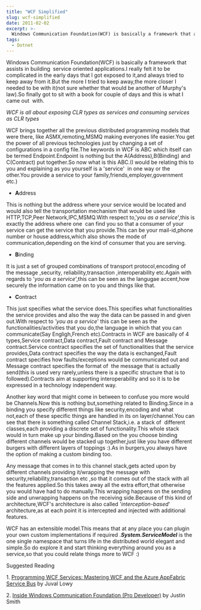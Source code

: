 ```yaml
---
title: "WCF Simplified"
slug: wcf-simplified
date: 2011-02-02
excerpt: >-
  Windows Communication Foundation(WCF) is basically a framework that assists in building  service oriented applications.I really felt it to be complicated in the early days that I got exposed to it,and...
tags:
  - Dotnet
---
```

Windows Communication Foundation(WCF) is basically a framework that assists in building  service oriented applications.I really felt it to be complicated in the early days that I got exposed to it,and always tried to keep away from it.But the more I tried to keep away,the more closer I needed to be with it(not sure whether that would be another of Murphy's law).So finally got to sit with a book for couple of days and this is what I came out  with.

_WCF is all about exposing CLR types as services and consuming services as CLR types_

WCF brings together all the previous distributed programming models that were there, like ASMX,remoting,MSMQ making everyones life easier.You get the power of all previous technologies just by changing a set of configurations in a config file.The keywords in WCF is ABC which itself can be termed Endpoint.Endpoint is nothing but the A(Address),B(Binding) and C(Contract) put together.So now what is this ABC.(I would be relating this to you and explaining as you yourself is a 'service'  in one way or the other.You provide a service to your family,friends,employer,government etc.)

-   **A**ddress

This is nothing but the address where your service would be located and would also tell the transportation mechanism that would be used like HTTP,TCP,Peer Network,IPC,MSMQ.With respect to,'_you as a service_',this is exactly the address where one  can find you so that a consumer of your service can get the service that you provide.This can be your mail-id,phone number or house address,which also shows the mode of communication,depending on the kind of consumer that you are serving.

-   **B**inding

It is just a set of grouped combinations of transport protocol,encoding of the message ,security, reliability,transaction ,interoperability etc.Again with regards to '_you as a service_',this can be seen as the langugae accent,how securely the information came on to you and things like that.

-   **C**ontract

This just specifies what the service does.This specifies what functionalities the service provides and also the way the data can be passed in and given out.With respect to _'you as a service_' this can be seen as the functionalities/activities that you do,the language in which that you can communicate(Say Engligh,French etc).Contracts in WCF are basically of 4 types,Service contract,Data contract,Fault contract and Message contract.Service contract specifies the set of functionalities that the service provides,Data contract specifies the way the data is exchanged,Fault contract specifies how faults/exceptions would be communicated out and Message contract specifies the format of  the message that is actually send(this is used very rarely,unless there is a specific structure that is to followed).Contracts aim at supporting interoperability and so it is to be expressed in a technology independent way.

Another key word that might come in between to confuse you more would be Channels.Now this is nothing but,something related to Binding.Since in a binding you specify different things like security,encoding and what not,each of these specific things are handled in its on layer/channel.You can see that there is something called Channel Stack,i.e. a stack of  different classes,each providing a discrete set of functionality.This whole stack would in turn make up your binding.Based on the you choose binding different channels would be stacked up together,just like you have different burgers with different layers of toppings :).As in burgers,you always have the option of making a custom binding too.

Any message that comes in to this channel stack,gets acted upon by different channels providing it/wrapping the message with security,reliability,transaction etc ,so that it comes out of the stack with all the features applied.So this takes away all the extra effort,that otherwise you would have had to do manually.This wrapping happens on the sending side and unwrapping happens on the receiving side.Because of this kind of architecture,WCF's architecture is also called '_interception-based_' architecture,as at each point it is intercepted and injected with additional features.

WCF has an extensible model.This means that at any place you can plugin your own custom implementations if required ._**System.ServiceModel**_ is the one single namespace that turns life in the distributed world elegant and simple.So do explore it and start thinking everything around you as a service,so that you could relate things more to WCF :)

Suggested Reading

1\. [Programming WCF Services: Mastering WCF and the Azure AppFabric Service Bus](https://www.amazon.com/gp/product/0596805489/ref=as_li_qf_sp_asin_tl?ie=UTF8&camp=1789&creative=9325&creativeASIN=0596805489&linkCode=as2&tag=rahulpnath-20) by Juval Lowy

2\. [Inside Windows Communication Foundation (Pro Developer)](https://www.amazon.com/gp/product/0735623066/ref=as_li_qf_sp_asin_tl?ie=UTF8&camp=1789&creative=9325&creativeASIN=0735623066&linkCode=as2&tag=rahulpnath-20) by Justin Smith